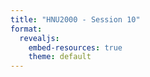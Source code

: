```yaml
---
title: "HNU2000 - Session 10"
format:
  revealjs:
    embed-resources: true
    theme: default
---
```


<!-- LEAF Writer, TEI & NER -->

<!-- notes de préparation

https://www.leaf-vre.org/docs/training/tutorials/leaf-writer-basics-tutorial

-->
